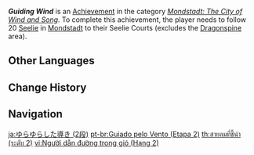 {{Achievement Infobox
|title        = Guiding Wind
|id           = 80035
|order id     = 0035
|category     = Mondstadt: The City of Wind and Song
|description  = Follow 20 [[Seelie]] in [[Mondstadt]] to their Seelie Courts (excludes the Dragonspine area).
|requirements = 
|primogems    = 10
|tracking     = Tracks the amount of Seelie found in Mondstadt.
|topic        = Seelie
|set          = Guiding Wind
|tier         = 2
|tiers_total  = 3
}}
'''''Guiding Wind''''' is an [[Achievement]] in the category ''[[Mondstadt: The City of Wind and Song]]''. To complete this achievement, the player needs to follow 20 [[Seelie]] in [[Mondstadt]] to their Seelie Courts (excludes the [[Dragonspine]] area).
<!--
==Trivia==

==Video Guides==
{{EVT
|video1   = 
|caption1 = 
}}
-->
==Other Languages==
{{Other Languages|Transclude=Guiding Wind}}

==Change History==
{{Change History|1.0}}
<!--
==References==
{{Reflist}}
-->
==Navigation==
{{Achievement Navbox}}

[[ja:ゆらゆらした導き (2段)]]
[[pt-br:Guiado pelo Vento (Etapa 2)]]
[[th:สายลมที่ชี้นำ (ระดับ 2)]]
[[vi:Người dẫn đường trong gió (Hạng 2)]]